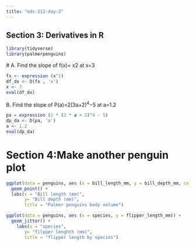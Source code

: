 ```yaml
---
title: "eds-212-day-2"
---
```


## **Section 3: Derivatives in R**

```r
library(tidyverse)
library(palmerpenguins)
```

\# A. Find the slope of f(x)= x2 at x=3

```r


fx <- expression (x^2)
df_dx <- D(fx , 'x')
x <- 3
eval(df_dx)


```

B. Find the slope of P(a)=2(3a+2)^4^−5 at a=1.2

```r
pa = expression (2 * (3 * a + 2)^4 - 5)
dp_da <- D(pa, 'a')
a <- 1.2
eval(dp_da)
```

# Section 4:**Make another penguin plot**

```r
ggplot(data = penguins, aes (x = bill_length_mm, y = bill_depth_mm, color = species)) + 
  geom_point() + 
  labs(x = "Bill length (mm)", 
       y= "Bill depth (mm)", 
       title = "Palmer penguins body volume")

```

```r
ggplot(data = penguins, aes (x = species, y = flipper_length_mm)) + 
  geom_jitter() + 
    labs(x = "species", 
       y= "filpper lenghth (mm)", 
       title = "flipper length by species")
```
